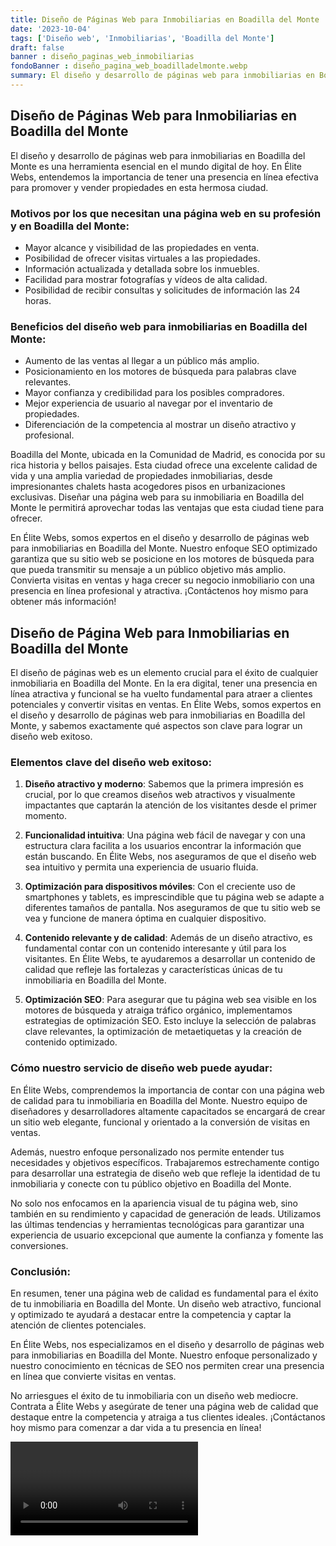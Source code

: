 ```yaml
---
title: Diseño de Páginas Web para Inmobiliarias en Boadilla del Monte
date: '2023-10-04'
tags: ['Diseño web', 'Inmobiliarias', 'Boadilla del Monte']
draft: false
banner : diseño_paginas_web_inmobiliarias
fondoBanner : diseño_pagina_web_boadilladelmonte.webp
summary: El diseño y desarrollo de páginas web para inmobiliarias en Boadilla del Monte es una herramienta esencial en el mundo digital de hoy. En Élite Webs, entendemos la importancia de tener una presencia en línea efectiva para promover y vender propiedades en esta hermosa ciudad. 
---
```


## Diseño de Páginas Web para Inmobiliarias en Boadilla del Monte

El diseño y desarrollo de páginas web para inmobiliarias en Boadilla del Monte es una herramienta esencial en el mundo digital de hoy. En Élite Webs, entendemos la importancia de tener una presencia en línea efectiva para promover y vender propiedades en esta hermosa ciudad. 

### Motivos por los que necesitan una página web en su profesión y en Boadilla del Monte:
- Mayor alcance y visibilidad de las propiedades en venta.
- Posibilidad de ofrecer visitas virtuales a las propiedades.
- Información actualizada y detallada sobre los inmuebles.
- Facilidad para mostrar fotografías y vídeos de alta calidad.
- Posibilidad de recibir consultas y solicitudes de información las 24 horas.

### Beneficios del diseño web para inmobiliarias en Boadilla del Monte:
- Aumento de las ventas al llegar a un público más amplio.
- Posicionamiento en los motores de búsqueda para palabras clave relevantes.
- Mayor confianza y credibilidad para los posibles compradores.
- Mejor experiencia de usuario al navegar por el inventario de propiedades.
- Diferenciación de la competencia al mostrar un diseño atractivo y profesional.

Boadilla del Monte, ubicada en la Comunidad de Madrid, es conocida por su rica historia y bellos paisajes. Esta ciudad ofrece una excelente calidad de vida y una amplia variedad de propiedades inmobiliarias, desde impresionantes chalets hasta acogedores pisos en urbanizaciones exclusivas. Diseñar una página web para su inmobiliaria en Boadilla del Monte le permitirá aprovechar todas las ventajas que esta ciudad tiene para ofrecer.

En Élite Webs, somos expertos en el diseño y desarrollo de páginas web para inmobiliarias en Boadilla del Monte. Nuestro enfoque SEO optimizado garantiza que su sitio web se posicione en los motores de búsqueda para que pueda transmitir su mensaje a un público objetivo más amplio. Convierta visitas en ventas y haga crecer su negocio inmobiliario con una presencia en línea profesional y atractiva. ¡Contáctenos hoy mismo para obtener más información!

<GifSeo />

<Cta />

## Diseño de Página Web para Inmobiliarias en Boadilla del Monte

El diseño de páginas web es un elemento crucial para el éxito de cualquier inmobiliaria en Boadilla del Monte. En la era digital, tener una presencia en línea atractiva y funcional se ha vuelto fundamental para atraer a clientes potenciales y convertir visitas en ventas. En Élite Webs, somos expertos en el diseño y desarrollo de páginas web para inmobiliarias en Boadilla del Monte, y sabemos exactamente qué aspectos son clave para lograr un diseño web exitoso.

### Elementos clave del diseño web exitoso:

1. **Diseño atractivo y moderno**: Sabemos que la primera impresión es crucial, por lo que creamos diseños web atractivos y visualmente impactantes que captarán la atención de los visitantes desde el primer momento.

2. **Funcionalidad intuitiva**: Una página web fácil de navegar y con una estructura clara facilita a los usuarios encontrar la información que están buscando. En Élite Webs, nos aseguramos de que el diseño web sea intuitivo y permita una experiencia de usuario fluida.

3. **Optimización para dispositivos móviles**: Con el creciente uso de smartphones y tablets, es imprescindible que tu página web se adapte a diferentes tamaños de pantalla. Nos aseguramos de que tu sitio web se vea y funcione de manera óptima en cualquier dispositivo.

4. **Contenido relevante y de calidad**: Además de un diseño atractivo, es fundamental contar con un contenido interesante y útil para los visitantes. En Élite Webs, te ayudaremos a desarrollar un contenido de calidad que refleje las fortalezas y características únicas de tu inmobiliaria en Boadilla del Monte.

5. **Optimización SEO**: Para asegurar que tu página web sea visible en los motores de búsqueda y atraiga tráfico orgánico, implementamos estrategias de optimización SEO. Esto incluye la selección de palabras clave relevantes, la optimización de metaetiquetas y la creación de contenido optimizado.

### Cómo nuestro servicio de diseño web puede ayudar:

En Élite Webs, comprendemos la importancia de contar con una página web de calidad para tu inmobiliaria en Boadilla del Monte. Nuestro equipo de diseñadores y desarrolladores altamente capacitados se encargará de crear un sitio web elegante, funcional y orientado a la conversión de visitas en ventas.

Además, nuestro enfoque personalizado nos permite entender tus necesidades y objetivos específicos. Trabajaremos estrechamente contigo para desarrollar una estrategia de diseño web que refleje la identidad de tu inmobiliaria y conecte con tu público objetivo en Boadilla del Monte.

No solo nos enfocamos en la apariencia visual de tu página web, sino también en su rendimiento y capacidad de generación de leads. Utilizamos las últimas tendencias y herramientas tecnológicas para garantizar una experiencia de usuario excepcional que aumente la confianza y fomente las conversiones.

### Conclusión:

En resumen, tener una página web de calidad es fundamental para el éxito de tu inmobiliaria en Boadilla del Monte. Un diseño web atractivo, funcional y optimizado te ayudará a destacar entre la competencia y captar la atención de clientes potenciales.

En Élite Webs, nos especializamos en el diseño y desarrollo de páginas web para inmobiliarias en Boadilla del Monte. Nuestro enfoque personalizado y nuestro conocimiento en técnicas de SEO nos permiten crear una presencia en línea que convierte visitas en ventas.

No arriesgues el éxito de tu inmobiliaria con un diseño web mediocre. Contrata a Élite Webs y asegúrate de tener una página web de calidad que destaque entre la competencia y atraiga a tus clientes ideales. ¡Contáctanos hoy mismo para comenzar a dar vida a tu presencia en línea!

<Video />

<CtaBot job='Inmobiliarias' city='Boadilla del Monte'/>

<Gmaps query='Boadilla del Monte+españa+maps' />